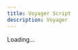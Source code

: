 ```yaml
---
title: Voyager Script
description: Voyager
---
```


<div id="voyager">Loading...</div>
<link
      rel="stylesheet"
      href="https://cdn.jsdelivr.net/npm/graphql-voyager/dist/voyager.css"
/>
<script>
      const { init, voyagerIntrospectionQuery: query } = GraphQLVoyager;
      const introspection = fetch(
        'https://swapi-graphql.netlify.app/.netlify/functions/index',
        {
          method: 'post',
          headers: {
            Accept: 'application/json',
            'Content-Type': 'application/json',
          },
          body: JSON.stringify({ query }),
          credentials: 'omit',
        },
      ).then((response) => response.json());

      // Render <Voyager /> into the body.
      GraphQLVoyager.init(document.getElementById('voyager'), {
        introspection,
      });
</script>